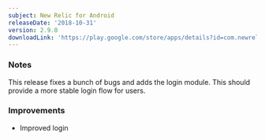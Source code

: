 ```yaml
---
subject: New Relic for Android
releaseDate: '2018-10-31'
version: 2.9.0
downloadLink: 'https://play.google.com/store/apps/details?id=com.newrelic.rpm'
---
```


### Notes

This release fixes a bunch of bugs and adds the login module. This should provide a more stable login flow for users.

### Improvements

* Improved login
